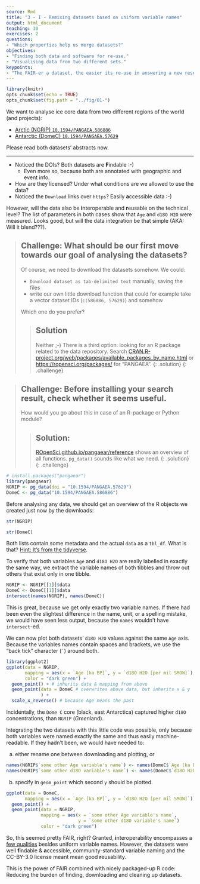 ```yaml
---
source: Rmd
title: "3 - I - Remixing datasets based on uniform variable names"
output: html_document
teaching: 30
exercises: 2
questions:
- "Which properties help us merge datasets?"
objectives:
- "Finding both data and software for re-use."
- "Visualising data from two different sets."
keypoints:
- "The FAIR-er a dataset, the easier its re-use in answering a new research questions"
---
```


```r
library(knitr)
opts_chunk$set(echo = TRUE)
opts_chunk$set(fig.path = "../fig/01-")
```

We want to analyse ice core data from two different regions of the world (and projects):

- [Arctic (NGRIP) `10.1594/PANGAEA.586886`](https://doi.pangaea.de/10.1594/PANGAEA.586886)
- [Antarctic (DomeC) `10.1594/PANGAEA.57629`](https://doi.pangaea.de/10.1594/PANGAEA.57629)

Please read both datasets' abstracts now.

---

- Noticed the DOIs? Both datasets are **F**indable :-)
  - Even more so, because both are annotated with geographic and event info.
- How are they licensed? Under what conditions are we allowed to use the data?
- Noticed the `Download` links over `https`? Easily **a**ccessible data :-)


However, will the data also be **i**nteroperable and **r**eusable on the technical level? The list of parameters in both cases show that `Age` and `d18O H2O` were measured. Looks good, but will the data integration be that simple (AKA: Will it blend???).

> ## Challenge: What should be our first move towards our goal of analysing the datasets?
>
> Of course, we need to download the datasets somehow. We could:
>
> - `Download dataset as tab-delimited text` manually, saving the files
> - write our own little download function that could for example take a vector dataset IDs (`c(586886, 57629)`) and somehow
>
> Which one do you prefer?
>
> > ## Solution
> >
> > Neither ;-) There is a third option: looking for an R package
> > related to the data repository. Search
> > [CRAN.R-project.org/web/packages/available_packages_by_name.html
> > ](https://cran.r-project.org/web/packages/available_packages_by_name.html)
> >  or [https://ropensci.org/packages/](ROpenSci.org/packages) for
> > "PANGAEA".
> {: .solution}
{: .challenge}


> ## Challenge: Before installing your search result, check whether it seems useful.
>
> How would you go about this in case of an R-package or Python module?
>
> > ## Solution:
> >
> > [ROpenSci.github.io/pangaear/reference
> > ](https://ropensci.github.io/pangaear/reference/index.html) shows
> > an overview of all functions. `pg_data()` sounds like what we need.
> {: .solution}
{: .challenge}


```r
# install.packages("pangaear")
library(pangaear)
NGRIP <- pg_data(doi = "10.1594/PANGAEA.57629")
DomeC <- pg_data("10.1594/PANGAEA.586886")
```

Before analysing any data, we should get an overview of the R objects we created just now by the downloads:

```r
str(NGRIP)
```

```r
str(DomeC)
```

Both lists contain some metadata and the actual `data` as a `tbl_df`. What is that? [Hint: It's from the tidyverse](https://tibble.tidyverse.org/).

To verify that both variables `Age` and `d18O H2O` are really labelled in exactly the same way, we extract the variable names of both tibbles and throw out others that exist only in one tibble.


```r
NGRIP <- NGRIP[[1]]$data
DomeC <- DomeC[[1]]$data
intersect(names(NGRIP), names(DomeC))
```

This is great, because we get only exactly two variable names. If there had been even the slightest difference in the name, unit, or a spelling mistake, we would have seen less output, because the `names` wouldn't have `intersect`-ed.

We can now plot both datasets' `d18O H2O` values against the same `Age` axis. Because the variables names contain spaces and brackets, we use the "back tick" character (`` ` ``) around both.

```r
library(ggplot2)
ggplot(data = NGRIP,
       mapping = aes(x = `Age [ka BP]`, y = `d18O H2O [per mil SMOW]`),
       color = "dark green") +
  geom_point() + # inherits data & mapping from above
  geom_point(data = DomeC # overwrites above data, but inherits x & y
             ) +
  scale_x_reverse() # because Age means the past
```

Incidentally, the `Dome C` core (black, east Antarctica) captured higher `d18O` concentrations, than `NGRIP` (*Green*land).

Integrating the two datasets with this little code was possible, only because both variables were named exactly the same and thus easily machine-readable. If they hadn't been, we would have needed to:

a) either rename one between downloading and plotting, or

```r
names(NGRIP$`some other Age variable's name`) <- names(DomeC$`Age [ka BP]`)
names(NGRIP$`some other d18O variable's name`) <- names(DomeC$`d18O H2O [per mil SMOW]`)
```

b) specify in `geom_point` which second `y` should be plotted.

```r
ggplot(data = DomeC,
       mapping = aes(x = `Age [ka BP]`, y = `d18O H2O [per mil SMOW]`)) +
  geom_point() +
  geom_point(data = NGRIP,
             mapping = aes(x = `some other Age variable's name`,
                           y = `some other d18O variable's name`)
             color = "dark green")
```

So, this seemed pretty FAIR, right? Granted, **i**nteroperability encompasses a [few qualities](https://blogs.tib.eu/wp/tib/2017/09/12/the-fair-data-principles-for-research-data/#i) besides uniform variable names. However, the datasets were well **f**indable & **a**ccessible, community-standard variable naming and the CC-BY-3.0 license meant mean good **r**eusability.

This is the power of FAIR combined with nicely packaged-up R code: Reducing the burden of finding, downloading and cleaning up datasets.

